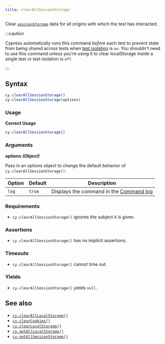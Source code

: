 ```yaml
---
title: clearAllSessionStorage
---
```


Clear
[`sessionStorage`](https://developer.mozilla.org/en-US/docs/Web/API/Window/sessionStorage)
data for all origins with which the test has interacted.

:::caution

Cypress automatically runs this command _before_ each test to prevent state from
being shared across tests when
[test isolation](/guides/core-concepts/writing-and-organizing-tests#Test-Isolation)
is `on`. You shouldn't need to use this command unless you're using it to clear
localStorage inside a single test or test isolation is `off`.

:::

## Syntax

```javascript
cy.clearAllSessionStorage()
cy.clearAllSessionStorage(options)
```

### Usage

**<Icon name="check-circle" color="green" /> Correct Usage**

```javascript
cy.clearAllSessionStorage()
```

### Arguments

**<Icon name="angle-right" /> options** **_(Object)_**

Pass in an options object to change the default behavior of
`cy.clearAllSessionStorage()`.

| Option | Default | Description                                                                              |
| ------ | ------- | ---------------------------------------------------------------------------------------- |
| `log`  | `true`  | Displays the command in the [Command log](/guides/core-concepts/cypress-app#Command-Log) |

### Requirements [<Icon name="question-circle"/>](/guides/core-concepts/introduction-to-cypress#Chains-of-Commands)

- `cy.clearAllSessionStorage()` ignores the subject it is given.

### Assertions [<Icon name="question-circle"/>](/guides/core-concepts/introduction-to-cypress#Assertions)

- `cy.clearAllSessionStorage()` has no implicit assertions.

### Timeouts [<Icon name="question-circle"/>](/guides/core-concepts/introduction-to-cypress#Timeouts)

- `cy.clearAllSessionStorage()` cannot time out.

### Yields [<Icon name="question-circle"/>](/guides/core-concepts/introduction-to-cypress#Subject-Management)

- `cy.clearAllSessionStorage()` yields `null`.

## See also

- [`cy.clearAllLocalStorage()`](/api/commands/clearalllocalstorage)
- [`cy.clearCookies()`](/api/commands/clearcookies)
- [`cy.clearLocalStorage()`](/api/commands/clearlocalstorage)
- [`cy.getAllLocalStorage()`](/api/commands/getalllocalstorage)
- [`cy.getAllSessionStorage()`](/api/commands/getallsessionstorage)
